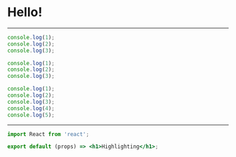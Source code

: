 

# Hello!

---

<CodeSurfer>

```js 1 title="Title" subtitle="Look at the first line"
console.log(1);
console.log(2);
console.log(3);
```

```js 2 title="Title" subtitle="and now the second"
console.log(1);
console.log(2);
console.log(3);
```

```js 3:5 title="Title" subtitle="and now the third, with friends"
console.log(1);
console.log(2);
console.log(3);
console.log(4);
console.log(5);
```

</CodeSurfer>

---

```jsx
import React from 'react';

export default (props) => <h1>Highlighting</h1>;
```

